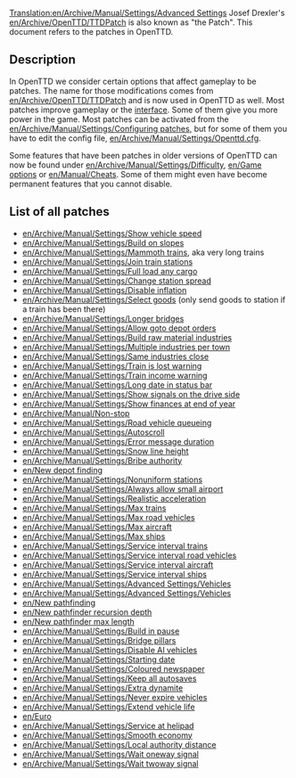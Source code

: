 [[Translation:en/Archive/Manual/Settings/Advanced Settings]]
Josef Drexler's [[en/Archive/OpenTTD/TTDPatch]] is also known as "the Patch". This document refers to the patches in OpenTTD.

==Description==
In OpenTTD we consider certain options that affect gameplay to be patches. The name for those modifications comes from [[en/Archive/OpenTTD/TTDPatch]] and is now used in OpenTTD as well. Most patches improve gameplay or the [[en/Manual/Game interface|interface]]. Some of them give you more power in the game. Most patches can be activated from the [[en/Archive/Manual/Settings/Configuring patches]], but for some of them you have to edit the config file, [[en/Archive/Manual/Settings/Openttd.cfg]].

Some features that have been patches in older versions of OpenTTD can now be found under [[en/Archive/Manual/Settings/Difficulty]], [[en/Game options]] or [[en/Manual/Cheats]]. Some of them might even have become permanent features that you cannot disable.

==List of all patches==
*[[en/Archive/Manual/Settings/Show vehicle speed]]
*[[en/Archive/Manual/Settings/Build on slopes]]
*[[en/Archive/Manual/Settings/Mammoth trains]], aka very long trains
*[[en/Archive/Manual/Settings/Join train stations]]
*[[en/Archive/Manual/Settings/Full load any cargo]]
*[[en/Archive/Manual/Settings/Change station spread]]
*[[en/Archive/Manual/Settings/Disable inflation]]
*[[en/Archive/Manual/Settings/Select goods]] (only send goods to station if a train has been there)
*[[en/Archive/Manual/Settings/Longer bridges]]
*[[en/Archive/Manual/Settings/Allow goto depot orders]]
*[[en/Archive/Manual/Settings/Build raw material industries]]
*[[en/Archive/Manual/Settings/Multiple industries per town]]
*[[en/Archive/Manual/Settings/Same industries close]]
*[[en/Archive/Manual/Settings/Train is lost warning]]
*[[en/Archive/Manual/Settings/Train income warning]]
*[[en/Archive/Manual/Settings/Long date in status bar]]
*[[en/Archive/Manual/Settings/Show signals on the drive side]]
*[[en/Archive/Manual/Settings/Show finances at end of year]]
*[[en/Archive/Manual/Non-stop]]
*[[en/Archive/Manual/Settings/Road vehicle queueing]]
*[[en/Archive/Manual/Settings/Autoscroll]]
*[[en/Archive/Manual/Settings/Error message duration]]
*[[en/Archive/Manual/Settings/Snow line height]]
*[[en/Archive/Manual/Settings/Bribe authority]]
*[[en/New depot finding]]
*[[en/Archive/Manual/Settings/Nonuniform stations]]
*[[en/Archive/Manual/Settings/Always allow small airport]]
*[[en/Archive/Manual/Settings/Realistic acceleration]]
*[[en/Archive/Manual/Settings/Max trains]]
*[[en/Archive/Manual/Settings/Max road vehicles]]
*[[en/Archive/Manual/Settings/Max aircraft]]
*[[en/Archive/Manual/Settings/Max ships]]
*[[en/Archive/Manual/Settings/Service interval trains]]
*[[en/Archive/Manual/Settings/Service interval road vehicles]]
*[[en/Archive/Manual/Settings/Service interval aircraft]]
*[[en/Archive/Manual/Settings/Service interval ships]]
*[[en/Archive/Manual/Settings/Advanced Settings/Vehicles]]
*[[en/Archive/Manual/Settings/Advanced Settings/Vehicles]]
*[[en/New pathfinding]]
*[[en/New pathfinder recursion depth]]
*[[en/New pathfinder max length]]
*[[en/Archive/Manual/Settings/Build in pause]]
*[[en/Archive/Manual/Settings/Bridge pillars]]
*[[en/Archive/Manual/Settings/Disable AI vehicles]]
*[[en/Archive/Manual/Settings/Starting date]]
*[[en/Archive/Manual/Settings/Coloured newspaper]]
*[[en/Archive/Manual/Settings/Keep all autosaves]]
*[[en/Archive/Manual/Settings/Extra dynamite]]
*[[en/Archive/Manual/Settings/Never expire vehicles]]
*[[en/Archive/Manual/Settings/Extend vehicle life]]
*[[en/Euro]]
*[[en/Archive/Manual/Settings/Service at helipad]]
*[[en/Archive/Manual/Settings/Smooth economy]]
*[[en/Archive/Manual/Settings/Local authority distance]]
*[[en/Archive/Manual/Settings/Wait oneway signal]]
*[[en/Archive/Manual/Settings/Wait twoway signal]]
